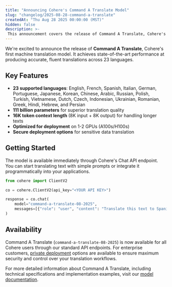 ```yaml
---
title: "Announcing Cohere's Command A Translate Model"
slug: "changelog/2025-08-28-command-a-translate"
createdAt: "Thu Aug 28 2025 00:00:00 (MST)"
hidden: false
description: >-
 This announcement covers the release of Command A Translate, Cohere's most powerful translation model.
---
```


We're excited to announce the release of **Command A Translate**, Cohere's first machine translation model. It achieves state-of-the-art performance at producing accurate, fluent translations across 23 languages. 

## Key Features
- **23 supported languages**: English, French, Spanish, Italian, German, Portuguese, Japanese, Korean, Chinese, Arabic, Russian, Polish, Turkish, Vietnamese, Dutch, Czech, Indonesian, Ukrainian, Romanian, Greek, Hindi, Hebrew, and Persian
- **111 billion parameters** for superior translation quality
- **16K token context length** (8K input + 8K output) for handling longer texts
- **Optimized for deployment** on 1-2 GPUs (A100s/H100s)
- **Secure deployment options** for sensitive data translation

## Getting Started

The model is available immediately through Cohere's Chat API endpoint. You can start translating text with simple prompts or integrate it programmatically into your applications.

```python
from cohere import ClientV2

co = cohere.ClientV2(api_key="<YOUR API KEY>")

response = co.chat(
    model="command-a-translate-08-2025",
    messages=[{"role": "user", "content": "Translate this text to Spanish: Hello, how are you?"}],
)
```

## Availability

Command A Translate (`command-a-translate-08-2025`) is now available for all Cohere users through our standard API endpoints. For enterprise customers, [private deployment](https://docs.cohere.com/docs/private-deployment-overview) options are available to ensure maximum security and control over your translation workflows.

For more detailed information about Command A Translate, including technical specifications and implementation examples, visit our [model documentation](/docs/command-a-translate).